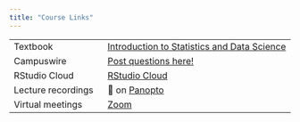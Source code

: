 ---
title: "Course Links"
---

|                    |                                                                                              |
|------------------------|-----------------------------------------------|
| Textbook           | [Introduction to Statistics and Data Science](https://nustat.github.io/intro-stat-data-sci/) |
| Campuswire         | [Post questions here!](https://campuswire.com/c/G88B46A25/)                                  |
| RStudio Cloud      | [RStudio Cloud](https://rstudio.cloud/spaces/272766/content/all?sort=name_asc)               |
| Lecture recordings | 🔗 on [Panopto](https://canvas.northwestern.edu/courses/173924/external_tools/14501)         |
| Virtual meetings   | [Zoom](https://northwestern.zoom.us/j/99863923813)                                           |
